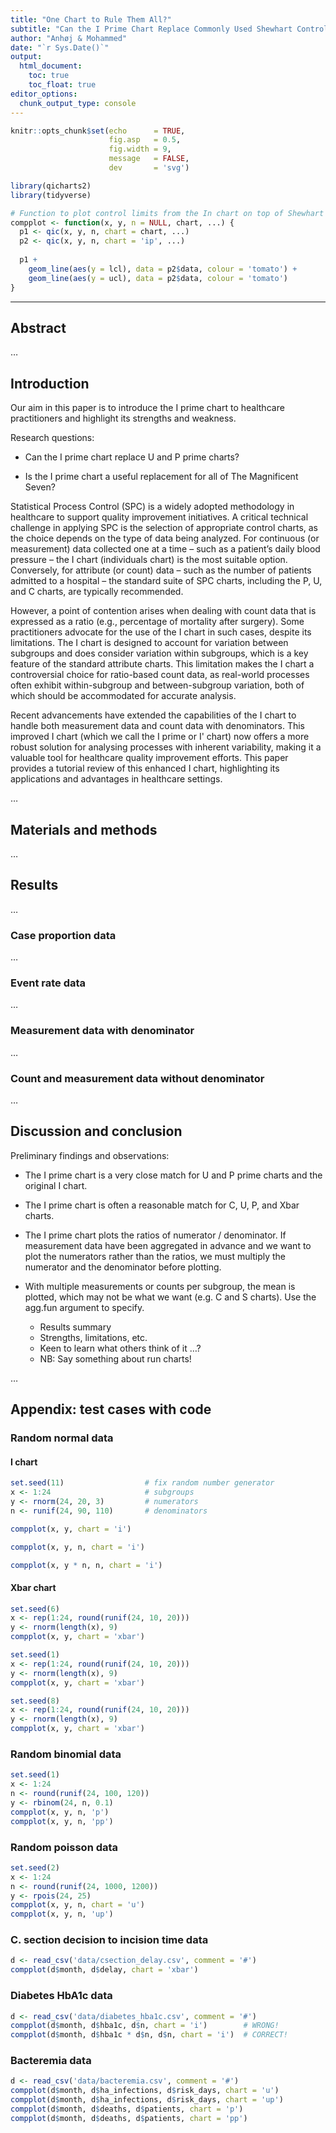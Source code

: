 ```yaml
---
title: "One Chart to Rule Them All?"
subtitle: "Can the I Prime Chart Replace Commonly Used Shewhart Control Charts? <hr>"
author: "Anhøj & Mohammed"
date: "`r Sys.Date()`"
output: 
  html_document:
    toc: true
    toc_float: true
editor_options: 
  chunk_output_type: console
---
```


```r
knitr::opts_chunk$set(echo      = TRUE,
                      fig.asp   = 0.5,
                      fig.width = 9,
                      message   = FALSE,
                      dev       = 'svg')

library(qicharts2)
library(tidyverse)

# Function to plot control limits from the In chart on top of Shewhart chart ---
compplot <- function(x, y, n = NULL, chart, ...) {
  p1 <- qic(x, y, n, chart = chart, ...)
  p2 <- qic(x, y, n, chart = 'ip', ...)
  
  p1 +
    geom_line(aes(y = lcl), data = p2$data, colour = 'tomato') +
    geom_line(aes(y = ucl), data = p2$data, colour = 'tomato')
}
```

----

## Abstract

...

## Introduction

Our aim in this paper is to introduce the I prime chart to healthcare practitioners and highlight its strengths and weakness.

Research questions:

* Can the I prime chart replace U and P prime charts?

* Is the I prime chart a useful replacement for all of The Magnificent Seven?

Statistical Process Control (SPC) is a widely adopted methodology in healthcare to support quality improvement initiatives. A critical technical challenge in applying SPC is the selection of appropriate control charts, as the choice depends on the type of data being analyzed. For continuous (or measurement) data collected one at a time -- such as a patient’s daily blood pressure -- the I chart (individuals chart) is the most suitable option. Conversely, for attribute (or count) data -- such as the number of patients admitted to a hospital -- the standard suite of SPC charts, including the P, U, and C charts, are typically recommended.

However, a point of contention arises when dealing with count data that is expressed as a ratio (e.g., percentage of mortality after surgery). Some practitioners advocate for the use of the I chart in such cases, despite its limitations. The I chart is designed to account for variation between subgroups and does consider variation within subgroups, which is a key feature of the standard attribute charts. This limitation makes the I chart a controversial choice for ratio-based count data, as real-world processes often exhibit within-subgroup and between-subgroup variation, both of which should be accommodated for accurate analysis.

Recent advancements have extended the capabilities of the I chart to handle both measurement data and count data with denominators. This improved I chart (which we call the I prime or I\' chart) now offers a more robust solution for analysing processes with inherent variability, making it a valuable tool for healthcare quality improvement efforts. This paper provides a tutorial review of this enhanced I chart, highlighting its applications and advantages in healthcare settings.

...

## Materials and methods

...

## Results

...

### Case proportion data

...

### Event rate data

...

### Measurement data with denominator

...

### Count and measurement data without denominator

...

## Discussion and conclusion

Preliminary findings and observations:

* The I prime chart is a very close match for U and P prime charts and the original I chart.

* The I prime chart is often a reasonable match for C, U, P, and Xbar charts.

* The I prime chart plots the ratios of numerator / denominator. If measurement data have been aggregated in advance and we want to plot the numerators rather than the ratios, we must multiply the numerator and the denominator before plotting.

* With multiple measurements or counts per subgroup, the mean is plotted, which may not be what we want (e.g. C and S charts). Use the agg.fun argument to specify.

  - Results summary
  - Strengths, limitations, etc.
  - Keen to learn what others think of it ...?
  - NB: Say something about run charts!
  
...

## Appendix: test cases with code

### Random normal data

#### I chart

```r
set.seed(11)                  # fix random number generator
x <- 1:24                     # subgroups
y <- rnorm(24, 20, 3)         # numerators
n <- runif(24, 90, 110)       # denominators

compplot(x, y, chart = 'i')
```

```r
compplot(x, y, n, chart = 'i')
```

```r
compplot(x, y * n, n, chart = 'i')
```

#### Xbar chart

```r
set.seed(6)
x <- rep(1:24, round(runif(24, 10, 20)))
y <- rnorm(length(x), 9)
compplot(x, y, chart = 'xbar')

set.seed(1)
x <- rep(1:24, round(runif(24, 10, 20)))
y <- rnorm(length(x), 9)
compplot(x, y, chart = 'xbar')

set.seed(8)
x <- rep(1:24, round(runif(24, 10, 20)))
y <- rnorm(length(x), 9)
compplot(x, y, chart = 'xbar')
```

### Random binomial data

```r
set.seed(1)
x <- 1:24
n <- round(runif(24, 100, 120))
y <- rbinom(24, n, 0.1)
compplot(x, y, n, 'p')
compplot(x, y, n, 'pp')
```

### Random poisson data

```r
set.seed(2)
x <- 1:24
n <- round(runif(24, 1000, 1200))
y <- rpois(24, 25)
compplot(x, y, n, chart = 'u')
compplot(x, y, n, 'up')

```

### C. section decision to incision time data

```r
d <- read_csv('data/csection_delay.csv', comment = '#')
compplot(d$month, d$delay, chart = 'xbar')
```

### Diabetes HbA1c data

```r
d <- read_csv('data/diabetes_hba1c.csv', comment = '#')
compplot(d$month, d$hba1c, d$n, chart = 'i')        # WRONG!
compplot(d$month, d$hba1c * d$n, d$n, chart = 'i')  # CORRECT!
```


### Bacteremia data

```r
d <- read_csv('data/bacteremia.csv', comment = '#')
compplot(d$month, d$ha_infections, d$risk_days, chart = 'u')
compplot(d$month, d$ha_infections, d$risk_days, chart = 'up')
compplot(d$month, d$deaths, d$patients, chart = 'p')
compplot(d$month, d$deaths, d$patients, chart = 'pp')

```

